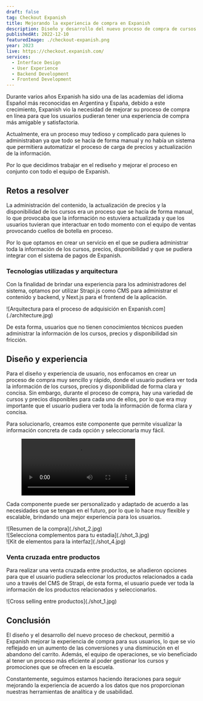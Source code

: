 ```yaml
---
draft: false
tag: Checkout Expanish
title: Mejorando la experiencia de compra en Expanish
description: Diseño y desarrollo del nuevo proceso de compra de cursos para Expanish, una escuela donde puedes aprender el idioma Español con sedes en Argentina y España.
publishedAt: 2022-12-10
featuredImage: ./checkout-expanish.png
year: 2023
live: https://checkout.expanish.com/
services:
  - Interface Design
  - User Experience
  - Backend Development
  - Frontend Development
---
```


Durante varios años Expanish ha sido una de las academias del idioma Español más reconocidas en Argentina y España, debido a este crecimiento, Expanish vio la necesidad de mejorar su proceso de compra en línea para que los usuarios pudieran tener una experiencia de compra más amigable y satisfactoria.

Actualmente, era un proceso muy tedioso y complicado para quienes lo administraban ya que todo se hacía de forma manual y no había un sistema que permitiera automatizar el proceso de carga de precios y actualización de la información.

Por lo que decidimos trabajar en el rediseño y mejorar el proceso en conjunto con todo el equipo de Expanish.

## Retos a resolver

La administración del contenido, la actualización de precios y la disponibilidad de los cursos era un proceso que se hacía de forma manual, lo que provocaba que la información no estuviera actualizada y que los usuarios tuvieran que interactuar en todo momento con el equipo de ventas provocando cuellos de botella en proceso.

Por lo que optamos en crear un servicio en el que se pudiera administrar toda la información de los cursos, precios, disponibilidad y que se pudiera integrar con el sistema de pagos de Expanish.

### Tecnologías utilizadas y arquitectura
Con la finalidad de brindar una experiencia para los administradores del sistema, optamos por utilizar Strapi.js como CMS para administrar el contenido y backend, y Next.js para el frontend de la aplicación.

<div class="flex flex-col gap-4 not-prose md:-mx-10 my-6 md:my-12">
  ![Arquitectura para el proceso de adquisición en Expanish.com](./architecture.jpg)
</div>

De esta forma, usuarios que no tienen conocimientos técnicos pueden administrar la información de los cursos, precios y disponibilidad sin fricción.

## Diseño y experiencia

Para el diseño y experiencia de usuario, nos enfocamos en crear un proceso de compra muy sencillo y rápido, donde el usuario pudiera ver toda la información de los cursos, precios y disponibilidad de forma clara y concisa. Sin embargo, durante el proceso de compra, hay una variedad de cursos y precios disponibles para cada uno de ellos, por lo que era muy importante que el usuario pudiera ver toda la información de forma clara y concisa.

Para solucionarlo, creamos este componente que permite visualizar la información concreta de cada opción y seleccionarla muy fácil.

<figure class="h-auto w-full">
  <video class="m-auto rounded-lg bg-background" loop controls autoplay src={OptionsVideo} />
</figure>

Cada componente puede ser personalizado y adaptado de acuerdo a las necesidades que se tengan en el futuro, por lo que lo hace muy flexible y escalable, brindando una mejor experiencia para los usuarios.

<div class="flex flex-col gap-4 not-prose md:-mx-10 my-6 md:my-12">
  <div class="grid grid-cols-2 gap-4 not-prose">
    <div class="relative">
      ![Resumen de la compra](./shot_2.jpg)
    </div>
    <div class="relative">
      ![Selecciona complementos para tu estadia](./shot_3.jpg)
    </div>
  </div>
  <div class="relative">
    ![Kit de elementos para la interfaz](./shot_4.jpg)
  </div>
</div>

### Venta cruzada entre productos

Para realizar una venta cruzada entre productos, se añadieron opciones para que el usuario pudiera seleccionar los productos relacionados a cada uno a través del CMS de Strapi, de esta forma, el usuario puede ver toda la información de los productos relacionados y seleccionarlos.

<div class="flex flex-col gap-4 not-prose md:-mx-10 my-6 md:my-12">
  <div class="relative">
    ![Cross selling entre productos](./shot_1.jpg)
  </div>
</div>

## Conclusión
El diseño y el desarrollo del nuevo 
proceso de checkout, permitió a Expanish mejorar la experiencia de compra para sus usuarios, lo que se vio reflejado en un aumento de las conversiones y una disminución en el abandono del carrito. Además, el equipo de operaciones, se vio beneficiado al tener un proceso más eficiente al poder gestionar los cursos y promociones que se ofrecen en la escuela.

Constantemente, seguimos estamos haciendo iteraciones para seguir mejorando la experiencia de acuerdo a los datos que nos proporcionan nuestras herramientas de analítica y de usabilidad.